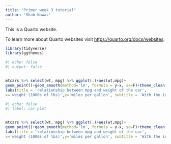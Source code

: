 ```yaml
---
title: "Primer week 3 tutorial"
author: 'Shah Nawaz'
---
```


This is a Quarto website.

To learn more about Quarto websites visit <https://quarto.org/docs/websites>.

```r
library(tidyverse)
library(ggthemes)
```

```r
#| echo: false
#| output: false


mtcars %>% select(wt, mpg) %>% ggplot(.)+aes(wt,mpg)+
geom_point()+geom_smooth(method='lm', formula = y~x, se=F)+theme_clean()+
labs(title = 'relationship between mpg and weight of the car',
x='weight (1000s of lbs)',y='miles per gallon', subtitle = 'With the increase in weight the fuel consumption increases')

```

```r
#| echo: false
#| label: car-plot


mtcars %>% select(wt, mpg) %>% ggplot(.)+aes(wt,mpg)+
geom_point()+geom_smooth(method='lm', formula = y~x, se=F)+theme_clean()+
labs(title = 'relationship between mpg and weight of the car',
x='weight (1000s of lbs)',y='miles per gallon', subtitle = 'With the increase in weight the fuel consumption increases')
```
